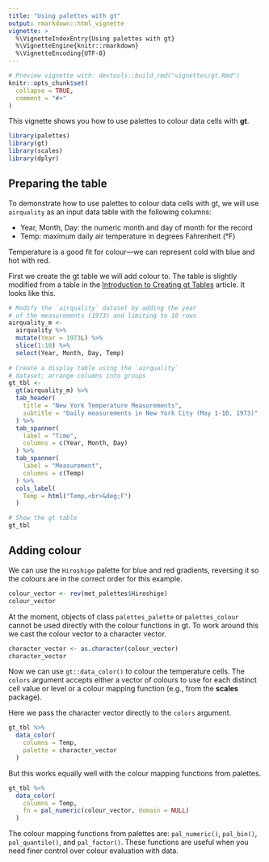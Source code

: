 ```yaml
---
title: "Using palettes with gt"
output: rmarkdown::html_vignette
vignette: >
  %\VignetteIndexEntry{Using palettes with gt}
  %\VignetteEngine{knitr::rmarkdown}
  %\VignetteEncoding{UTF-8}
---
```


```r
# Preview vignette with: devtools::build_rmd("vignettes/gt.Rmd")
knitr::opts_chunk$set(
  collapse = TRUE,
  comment = "#>"
)
```

This vignette shows you how to use palettes to colour data cells with **gt**.

```r
library(palettes)
library(gt)
library(scales)
library(dplyr)
```

## Preparing the table

To demonstrate how to use palettes to colour data cells with gt, we will use `airquality` as an input data table with the following columns:

- Year, Month, Day: the numeric month and day of month for the record
- Temp: maximum daily air temperature in degrees Fahrenheit (°F)

Temperature is a good fit for colour---we can represent cold with blue and hot with red.

First we create the gt table we will add colour to. The table is slightly modified from a table in the [Introduction to Creating gt Tables](https://gt.rstudio.com/articles/intro-creating-gt-tables.html#the-column-labels) article. It looks like this.

```r
# Modify the `airquality` dataset by adding the year
# of the measurements (1973) and limiting to 10 rows
airquality_m <- 
  airquality %>%
  mutate(Year = 1973L) %>%
  slice(1:10) %>% 
  select(Year, Month, Day, Temp)
  
# Create a display table using the `airquality`
# dataset; arrange columns into groups
gt_tbl <- 
  gt(airquality_m) %>%
  tab_header(
    title = "New York Temperature Measurements",
    subtitle = "Daily measurements in New York City (May 1-10, 1973)"
  ) %>%
  tab_spanner(
    label = "Time",
    columns = c(Year, Month, Day)
  ) %>%
  tab_spanner(
    label = "Measurement",
    columns = c(Temp)
  ) %>%
  cols_label(
    Temp = html("Temp,<br>&deg;F")
  )

# Show the gt table
gt_tbl
```

## Adding colour

We can use the `Hiroshige` palette for blue and red gradients, reversing it so the colours are in the correct order for this example.

```r
colour_vector <- rev(met_palettes$Hiroshige)
colour_vector
```

At the moment, objects of class `palettes_palette` or `palettes_colour` cannot be used directly with the colour functions in gt. To work around this we cast the colour vector to a character vector.

```r
character_vector <- as.character(colour_vector)
character_vector
```

Now we can use `gt::data_color()` to colour the temperature cells. The `colors` argument accepts either a vector of colours to use for each distinct cell value or level or a colour mapping function (e.g., from the **scales** package).

Here we pass the character vector directly to the `colors` argument.

```r
gt_tbl %>% 
  data_color(
    columns = Temp,
    palette = character_vector
  )
```

But this works equally well with the colour mapping functions from palettes.

```r
gt_tbl %>% 
  data_color(
    columns = Temp,
    fn = pal_numeric(colour_vector, domain = NULL)
  )
```

The colour mapping functions from palettes are: `pal_numeric()`, `pal_bin()`, `pal_quantile()`, and `pal_factor()`. These functions are useful when you need finer control over colour evaluation with data.
